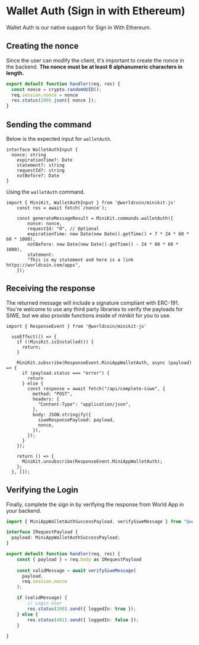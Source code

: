 
# Wallet Auth (Sign in with Ethereum)

Wallet Auth is our native support for <Link href="https://eips.ethereum.org/EIPS/eip-4361">Sign in With Ethereum</Link>. 

## Creating the nonce
Since the user can modify the client, it's important to create the nonce in the backend. **The nonce must be at least 8 alphanumeric characters in length.**
``` ts {{ title: 'pages/api/nonce.ts' }}
export default function handler(req, res) {
  const nonce = crypto.randomUUID();
  req.session.nonce = nonce
  res.status(200).json({ nonce });
}
```


## Sending the command

Below is the expected input for `walletAuth`. 

``` tsx
interface WalletAuthInput {
  nonce: string
	expirationTime?: Date
	statement?: string
	requestId?: string
	notBefore?: Date
} 
```
Using the `walletAuth` command. 
``` tsx
import { MiniKit, WalletAuthInput } from '@worldcoin/minikit-js'
    const res = await fetch(`/nonce`);

    const generateMessageResult = MiniKit.commands.walletAuth({
        nonce: nonce,
        requestId: "0", // Optional
        expirationTime: new Date(new Date().getTime() + 7 * 24 * 60 * 60 * 1000),
        notBefore: new Date(new Date().getTime() - 24 * 60 * 60 * 1000),
        statement:
        "This is my statement and here is a link https://worldcoin.com/apps",
    });
```

## Receiving the response
The returned message will include a signature compliant with <Link href="https://eips.ethereum.org/EIPS/eip-4361">ERC-191</Link>. You're welcome to use any third party libraries to verify the payloads for SIWE, but we also provide functions inside of minikit for you to use.
```tsx
import { ResponseEvent } from '@worldcoin/minikit-js'

  useEffect(() => {
    if (!MiniKit.isInstalled()) {
      return;
    }

    MiniKit.subscribe(ResponseEvent.MiniAppWalletAuth, async (payload) => {
      if (payload.status === "error") {
        return
      } else {
        const response = await fetch("/api/complete-siwe", {
          method: "POST",
          headers: {
            "Content-Type": "application/json",
          },
          body: JSON.stringify({
            siweResponsePayload: payload,
            nonce,
          }),
        });
      }
    });

    return () => {
      MiniKit.unsubscribe(ResponseEvent.MiniAppWalletAuth);
    };
  }, []);
  ```

## Verifying the Login
Finally, complete the sign in by verifying the response from World App in your backend.
```ts {{ title: 'pages/api/complete-siwe.ts' }}
import { MiniAppWalletAuthSuccessPayload, verifySiweMessage } from "@worldcoin/minikit-js";

interface IRequestPayload {
  payload: MiniAppWalletAuthSuccessPayload; 
}

export default function handler(req, res) {
    const { payload } = req.body as IRequestPayload
    
    const validMessage = await verifySiweMessage(
      payload,
      req.session.nonce
    );

    if (validMessage) {
        // Login User
        res.status(200).send({ loggedIn: true }); 
    } else {
        res.status(401).send({ loggedIn: false }); 
    }
    
}

```